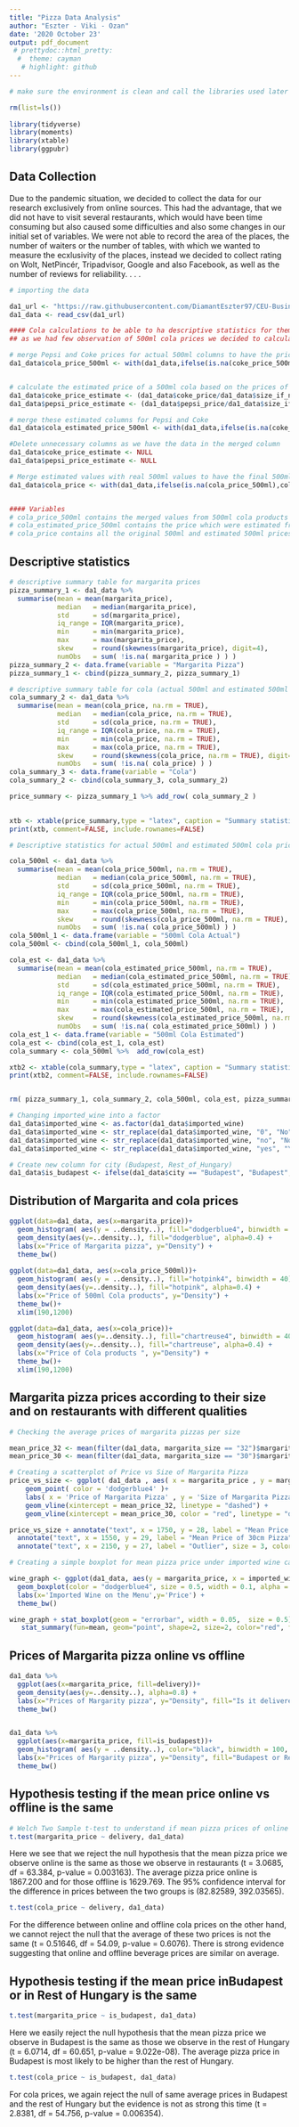 ```yaml
---
title: "Pizza Data Analysis"
author: "Eszter - Viki - Ozan"
date: '2020 October 23'
output: pdf_document
 # prettydoc::html_pretty:
  #  theme: cayman
   # highlight: github
---
```


```r
# make sure the environment is clean and call the libraries used later

rm(list=ls())
   
library(tidyverse)
library(moments)
library(xtable)
library(ggpubr)
```

## Data Collection

Due to the pandemic situation, we decided to collect the data for our research exclusively from online sources. This had the advantage, that we did not have to visit several restaurants, which would have been time consuming but also caused some difficulties and also some changes in our initial set of variables. We were not able to record the area of the places, the number of waiters or the number of tables, with which we wanted to measure the ecxlusivity of the places, instead we decided to collect rating on Wolt, NetPincér, Tripadvisor, Google and also Facebook, as well as the number of reviews for reliability.
.
.
.

```r
# importing the data

da1_url <- "https://raw.githubusercontent.com/DiamantEszter97/CEU-Business-Analytics-2020/master/Assignments/DataAnalysis1_Coding1/data/clean/da1_data.csv"
da1_data <- read_csv(da1_url)

```


```r
#### Cola calculations to be able to ha descriptive statistics for them
## as we had few observation of 500ml cola prices we decided to calculate estimated values from the other sized products as well, for this we assumed price/ml is the same for all cola products

# merge Pepsi and Coke prices for actual 500ml columns to have the price of cola
da1_data$cola_price_500ml <- with(da1_data,ifelse(is.na(coke_price_500ml),pepsi_price_500ml,coke_price_500ml))


# calculate the estimated price of a 500ml cola based on the prices of smaller or larger quantities 
da1_data$coke_price_estimate <- (da1_data$coke_price/da1_data$size_if_not_500ml*0.5)
da1_data$pepsi_price_estimate <- (da1_data$pepsi_price/da1_data$size_if_not_500ml*0.5)

# merge these estimated columns for Pepsi and Coke
da1_data$cola_estimated_price_500ml <- with(da1_data,ifelse(is.na(coke_price_estimate),pepsi_price_estimate,coke_price_estimate))

#Delete unnecessary columns as we have the data in the merged column 
da1_data$coke_price_estimate <- NULL
da1_data$pepsi_price_estimate <- NULL

# Merge estimated values with real 500ml values to have the final 500ml price column for cola
da1_data$cola_price <- with(da1_data,ifelse(is.na(cola_price_500ml),cola_estimated_price_500ml,cola_price_500ml))


#### Variables
# cola_price_500ml contains the merged values from 500ml cola products
# cola_estimated_price_500ml contains the price which were estimated from other sized cola products
# cola_price contains all the original 500ml and estimated 500ml prices
```

## Descriptive statistics
```r
# descriptive summary table for margarita prices
pizza_summary_1 <- da1_data %>% 
  summarise(mean = mean(margarita_price),
            median   = median(margarita_price),
            std      = sd(margarita_price),
            iq_range = IQR(margarita_price), 
            min      = min(margarita_price),
            max      = max(margarita_price),
            skew     = round(skewness(margarita_price), digit=4),
            numObs   = sum( !is.na( margarita_price ) ) )
pizza_summary_2 <- data.frame(variable = "Margarita Pizza")
pizza_summary_1 <- cbind(pizza_summary_2, pizza_summary_1)

# descriptive summary table for cola (actual 500ml and estimated 500ml prices as well) 
cola_summary_2 <- da1_data %>% 
  summarise(mean = mean(cola_price, na.rm = TRUE),
            median   = median(cola_price, na.rm = TRUE),
            std      = sd(cola_price, na.rm = TRUE),
            iq_range = IQR(cola_price, na.rm = TRUE), 
            min      = min(cola_price, na.rm = TRUE),
            max      = max(cola_price, na.rm = TRUE),
            skew     = round(skewness(cola_price, na.rm = TRUE), digit=4),
            numObs   = sum( !is.na( cola_price) ) )
cola_summary_3 <- data.frame(variable = "Cola")  
cola_summary_2 <- cbind(cola_summary_3, cola_summary_2)  

price_summary <- pizza_summary_1 %>% add_row( cola_summary_2 )

   
xtb <- xtable(price_summary,type = "latex", caption = "Summary statistics for the margarita  and cola prices")
print(xtb, comment=FALSE, include.rownames=FALSE)
```


```r
# Descriptive statistics for actual 500ml and estimated 500ml cola prices to see if the price/ml is actually the same or not

cola_500ml <- da1_data %>% 
  summarise(mean = mean(cola_price_500ml, na.rm = TRUE),
            median   = median(cola_price_500ml, na.rm = TRUE),
            std      = sd(cola_price_500ml, na.rm = TRUE),
            iq_range = IQR(cola_price_500ml, na.rm = TRUE), 
            min      = min(cola_price_500ml, na.rm = TRUE),
            max      = max(cola_price_500ml, na.rm = TRUE),
            skew     = round(skewness(cola_price_500ml, na.rm = TRUE), digit=4),
            numObs   = sum( !is.na( cola_price_500ml) ) )
cola_500ml_1 <- data.frame(variable = "500ml Cola Actual")
cola_500ml <- cbind(cola_500ml_1, cola_500ml)

cola_est <- da1_data %>% 
  summarise(mean = mean(cola_estimated_price_500ml, na.rm = TRUE),
            median   = median(cola_estimated_price_500ml, na.rm = TRUE),
            std      = sd(cola_estimated_price_500ml, na.rm = TRUE),
            iq_range = IQR(cola_estimated_price_500ml, na.rm = TRUE), 
            min      = min(cola_estimated_price_500ml, na.rm = TRUE),
            max      = max(cola_estimated_price_500ml, na.rm = TRUE),
            skew     = round(skewness(cola_estimated_price_500ml, na.rm = TRUE), digit=4),
            numObs   = sum( !is.na( cola_estimated_price_500ml) ) )
cola_est_1 <- data.frame(variable = "500ml Cola Estimated")
cola_est <- cbind(cola_est_1, cola_est)
cola_summary <- cola_500ml %>%  add_row(cola_est) 

xtb2 <- xtable(cola_summary,type = "latex", caption = "Summary statistics for the actual 500ml cola prices and the estimated ones")
print(xtb2, comment=FALSE, include.rownames=FALSE)


rm( pizza_summary_1, cola_summary_2, cola_500ml, cola_est, pizza_summary_2, cola_summary_3 )
```



```r
# Changing imported_wine into a factor 
da1_data$imported_wine <- as.factor(da1_data$imported_wine)
da1_data$imported_wine <- str_replace(da1_data$imported_wine, "0", "No")
da1_data$imported_wine <- str_replace(da1_data$imported_wine, "no", "No")
da1_data$imported_wine <- str_replace(da1_data$imported_wine, "yes", "Yes")

# Create new column for city (Budapest, Rest_of_Hungary)
da1_data$is_budapest <- ifelse(da1_data$city == "Budapest", "Budapest", "Rest of Hungary") 


```

## Distribution of Margarita and cola prices
```r

ggplot(data=da1_data, aes(x=margarita_price))+
  geom_histogram( aes(y = ..density..), fill="dodgerblue4", binwidth = 100)+
  geom_density(aes(y=..density..), fill="dodgerblue", alpha=0.4) +
  labs(x="Price of Margarita pizza", y="Density") +
  theme_bw()
  
ggplot(data=da1_data, aes(x=cola_price_500ml))+
  geom_histogram( aes(y = ..density..), fill="hotpink4", binwidth = 40)+
  geom_density(aes(y=..density..), fill="hotpink", alpha=0.4) +
  labs(x="Price of 500ml Cola products", y="Density") +
  theme_bw()+
  xlim(190,1200)

ggplot(data=da1_data, aes(x=cola_price))+
  geom_histogram( aes(y=..density..), fill="chartreuse4", binwidth = 40)+
  geom_density(aes(y=..density..), fill="chartreuse", alpha=0.4) +
  labs(x="Price of Cola products ", y="Density") +
  theme_bw()+
  xlim(190,1200)

```

## Margarita pizza prices according to their size and on restaurants with different qualities

```r

# Checking the average prices of margarita pizzas per size

mean_price_32 <- mean(filter(da1_data, margarita_size == "32")$margarita_price)
mean_price_30 <- mean(filter(da1_data, margarita_size == "30")$margarita_price)

# Creating a scatterplot of Price vs Size of Margarita Pizza
price_vs_size <- ggplot( da1_data , aes( x = margarita_price , y = margarita_size ) )+
    geom_point( color = 'dodgerblue4' )+
    labs( x = 'Price of Margarita Pizza' , y = 'Size of Margarita Pizza') + 
    geom_vline(xintercept = mean_price_32, linetype = "dashed") +
    geom_vline(xintercept = mean_price_30, color = "red", linetype = "dashed") + theme_bw()

price_vs_size + annotate("text", x = 1750, y = 28, label = "Mean Price of 32cm Pizza") + 
  annotate("text", x = 1550, y = 29, label = "Mean Price of 30cm Pizza", color = "red") + 
  annotate("text", x = 2150, y = 27, label = "Outlier", size = 3, color = "navyblue")

# Creating a simple boxplot for mean pizza price under imported wine category

wine_graph <- ggplot(da1_data, aes(y = margarita_price, x = imported_wine)) +
  geom_boxplot(color = "dodgerblue4", size = 0.5, width = 0.1, alpha = 0.5) +
  labs(x='Imported Wine on the Menu',y='Price') +
  theme_bw()

wine_graph + stat_boxplot(geom = "errorbar", width = 0.05,  size = 0.5) + 
   stat_summary(fun=mean, geom="point", shape=2, size=2, color="red", fill="red")
```


## Prices of Margarita pizza online vs offline
```r

da1_data %>% 
  ggplot(aes(x=margarita_price, fill=delivery))+
  geom_density(aes(y=..density..), alpha=0.8) +
  labs(x="Prices of Margarity pizza", y="Density", fill="Is it delivered or eat at the restaurant") +
  theme_bw()


da1_data %>% 
  ggplot(aes(x=margarita_price, fill=is_budapest))+
  geom_histogram( aes(y = ..density..), color="black", binwidth = 100, alpha=0.8)+
  labs(x="Prices of Margarity pizza", y="Density", fill="Budapest or Rest of Hungary") +
  theme_bw()

```



## Hypothesis testing if the mean price online vs offline is the same
```r
# Welch Two Sample t-test to understand if mean pizza prices of online vs offline is different than each other 
t.test(margarita_price ~ delivery, da1_data)
```

Here we see that we reject the null hypothesis that the mean pizza price we observe online is the same as those we observe in restaurants (t = 3.0685, df = 63.384, p-value = 0.003163). The average pizza price online is 1867.200 and for those offline is 1629.769. The 95% confidence interval for the difference in prices between the two  groups is (82.82589, 392.03565).
```r
t.test(cola_price ~ delivery, da1_data)
```
For the difference between online and offline cola prices on the other hand, we cannot reject the null that the average of these two prices is not the same (t = 0.51646, df = 54.09, p-value = 0.6076). There is strong evidence suggesting that online and offline beverage prices are similar on average.


## Hypothesis testing if the mean price inBudapest or in Rest of Hungary is the same
```r

t.test(margarita_price ~ is_budapest, da1_data)
```

Here we easily reject the null hypothesis that the mean pizza price we observe in Budapest is the same as those we observe in the rest of Hungary (t = 6.0714, df = 60.651, p-value = 9.022e-08). The average pizza price in Budapest is most likely to be higher than the rest of Hungary.
```r
t.test(cola_price ~ is_budapest, da1_data)
```
For cola prices, we again reject the null of same average prices in Budapest and the rest of Hungary but the evidence is not as strong this time (t = 2.8381, df = 54.756, p-value = 0.006354).


